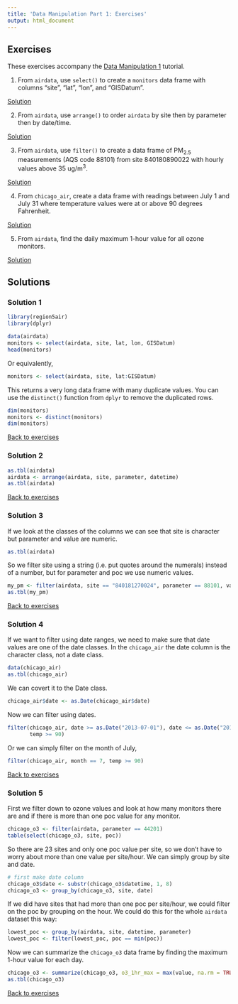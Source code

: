 ```yaml
---
title: 'Data Manipulation Part 1: Exercises'
output: html_document
---
```


## Exercises {#ex}

These exercises accompany the [Data Manipulation 1](http://rpubs.com/NateByers/datamanip1) tutorial. 

1. From `airdata`, use `select()` to create a `monitors` data frame with columns "site", "lat", "lon", and "GISDatum".

[Solution](#ex1)

2. From `airdata`, use `arrange()` to order `airdata` by site then by parameter then by date/time.

[Solution](#ex2)

3. From `airdata`, use `filter()` to create a data frame of PM~2.5~ measurements (AQS code 88101) from site 840180890022 with hourly values above 35 ug/m^3^.

[Solution](#ex3)

4. From `chicago_air`, create a data frame with readings between July 1 and July 31 where temperature
values were at or above 90 degrees Fahrenheit.

[Solution](#ex4)

5. From `airdata`, find the daily maximum 1-hour value for all ozone monitors.

[Solution](#ex5)

## Solutions

### Solution 1{#ex1}
```r
library(region5air)
library(dplyr)

data(airdata)
monitors <- select(airdata, site, lat, lon, GISDatum)
head(monitors)
```
Or equivalently,
```r
monitors <- select(airdata, site, lat:GISDatum)
```

This returns a very long data frame with many duplicate values. You can use the `distinct()` function
from `dplyr` to remove the duplicated rows.

```r
dim(monitors)
monitors <- distinct(monitors)
dim(monitors)
```

[Back to exercises](#ex)

### Solution 2 {#ex2}

```r
as.tbl(airdata)
airdata <- arrange(airdata, site, parameter, datetime)
as.tbl(airdata)
```

[Back to exercises](#ex)

### Solution 3 {#ex3}

If we look at the classes of the columns we can see that site is character but parameter and value are
numeric. 

```r
as.tbl(airdata)
```

So we filter site using a string (i.e. put quotes around the numerals) instead of a number, 
but for parameter and poc we use numeric values.

```r
my_pm <- filter(airdata, site == "840181270024", parameter == 88101, value > 35)
as.tbl(my_pm)
```

[Back to exercises](#ex)

### Solution 4 {#ex4}

If we want to filter using date ranges, we need to make sure that date values are one of the
date classes. In the `chicago_air` the date column is the character class, not a date class.

```r
data(chicago_air)
as.tbl(chicago_air)
```

We can covert it to the Date class.

```r
chicago_air$date <- as.Date(chicago_air$date)
```

Now we can filter using dates.

```r
filter(chicago_air, date >= as.Date("2013-07-01"), date <= as.Date("2013-07-30"),
       temp >= 90)
```

Or we can simply filter on the month of July,

```r
filter(chicago_air, month == 7, temp >= 90)
```

[Back to exercises](#ex)

### Solution 5 {#ex5}

First we filter down to ozone values and look at how many monitors there are and if there
is more than one poc value for any monitor.

```r
chicago_o3 <- filter(airdata, parameter == 44201)
table(select(chicago_o3, site, poc))
```

So there are 23 sites and only one poc value per site, so we don't have to worry about more than one
value per site/hour. We can simply group by site and date.

```r
# first make date column
chicago_o3$date <- substr(chicago_o3$datetime, 1, 8)
chicago_o3 <- group_by(chicago_o3, site, date)
```

If we did have sites that had more than one poc per site/hour, we could filter on the poc by grouping
on the hour. We could do this for the whole `airdata` dataset this way:

```r
lowest_poc <- group_by(airdata, site, datetime, parameter)
lowest_poc <- filter(lowest_poc, poc == min(poc))
```

Now we can summarize the `chicago_o3` data frame by finding the maximum 1-hour value for
each day.

```r
chicago_o3 <- summarize(chicago_o3, o3_1hr_max = max(value, na.rm = TRUE))
as.tbl(chicago_o3)
```

[Back to exercises](#ex)